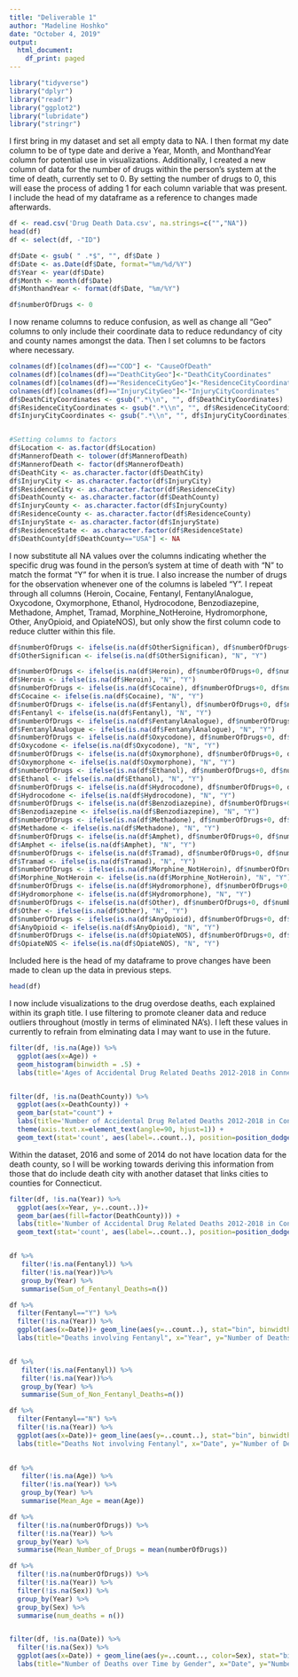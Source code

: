 ```yaml
---
title: "Deliverable 1"
author: "Madeline Hoshko"
date: "October 4, 2019"
output:
  html_document:
    df_print: paged
---
```



```r
library("tidyverse")
library("dplyr")
library("readr")
library("ggplot2")
library("lubridate")
library("stringr")
```

I first bring in my dataset and set all empty data to NA. I then format my date column to be of type date and derive a Year, Month, and MonthandYear column for potential use in visualizations. Additionally, I created a new column of data for the number of drugs within the person's system at the time of death, currently set to 0. By setting the number of drugs to 0, this will ease the process of adding 1 for each column variable that was present. I include the head of my dataframe as a reference to changes made afterwards.
```r
df <- read.csv('Drug Death Data.csv', na.strings=c("","NA"))
head(df)
df <- select(df, -"ID")

df$Date <- gsub( " .*$", "", df$Date )
df$Date <- as.Date(df$Date, format="%m/%d/%Y")
df$Year <- year(df$Date)
df$Month <- month(df$Date)
df$MonthandYear <- format(df$Date, "%m/%Y")

df$numberOfDrugs <- 0
```


I now rename columns to reduce confusion, as well as change all "Geo" columns to only include their coordinate data to reduce redundancy of city and county names amongst the data. Then I set columns to be factors where necessary.
```r
colnames(df)[colnames(df)=="COD"] <- "CauseOfDeath"
colnames(df)[colnames(df)=="DeathCityGeo"]<-"DeathCityCoordinates"
colnames(df)[colnames(df)=="ResidenceCityGeo"]<-"ResidenceCityCoordinates"
colnames(df)[colnames(df)=="InjuryCityGeo"]<-"InjuryCityCoordinates"
df$DeathCityCoordinates <- gsub(".*\\n", "", df$DeathCityCoordinates)
df$ResidenceCityCoordinates <- gsub(".*\\n", "", df$ResidenceCityCoordinates)
df$InjuryCityCoordinates <- gsub(".*\\n", "", df$InjuryCityCoordinates)


#Setting columns to factors
df$Location <- as.factor(df$Location)
df$MannerofDeath <- tolower(df$MannerofDeath)
df$MannerofDeath <- factor(df$MannerofDeath)
df$DeathCity <- as.character.factor(df$DeathCity)
df$InjuryCity <- as.character.factor(df$InjuryCity)
df$ResidenceCity <- as.character.factor(df$ResidenceCity)
df$DeathCounty <- as.character.factor(df$DeathCounty)
df$InjuryCounty <- as.character.factor(df$InjuryCounty)
df$ResidenceCounty <- as.character.factor(df$ResidenceCounty)
df$InjuryState <- as.character.factor(df$InjuryState)
df$ResidenceState <- as.character.factor(df$ResidenceState)
df$DeathCounty[df$DeathCounty=="USA"] <- NA
```

I now substitute all NA values over the columns indicating whether the specific drug was found in the person's system at time of death with "N" to match the format "Y" for when it is true. I also increase the number of drugs for the observation whenever one of the columns is labeled "Y". I repeat through all columns (Heroin, Cocaine, Fentanyl, FentanylAnalogue, Oxycodone, Oxymorphone, Ethanol, Hydrocodone, Benzodiazepine, Methadone, Amphet, Tramad, Morphine_NotHeroine, Hydromorphone, Other, AnyOpioid, and OpiateNOS), but only show the first column code to reduce clutter within this file. 
```r
df$numberOfDrugs <- ifelse(is.na(df$OtherSignifican), df$numberOfDrugs+0, df$numberOfDrugs+1)
df$OtherSignifican <- ifelse(is.na(df$OtherSignifican), "N", "Y")
```


```r
df$numberOfDrugs <- ifelse(is.na(df$Heroin), df$numberOfDrugs+0, df$numberOfDrugs+1)
df$Heroin <- ifelse(is.na(df$Heroin), "N", "Y")
df$numberOfDrugs <- ifelse(is.na(df$Cocaine), df$numberOfDrugs+0, df$numberOfDrugs+1)
df$Cocaine <- ifelse(is.na(df$Cocaine), "N", "Y")
df$numberOfDrugs <- ifelse(is.na(df$Fentanyl), df$numberOfDrugs+0, df$numberOfDrugs+1)
df$Fentanyl <- ifelse(is.na(df$Fentanyl), "N", "Y")
df$numberOfDrugs <- ifelse(is.na(df$FentanylAnalogue), df$numberOfDrugs+0, df$numberOfDrugs+1)
df$FentanylAnalogue <- ifelse(is.na(df$FentanylAnalogue), "N", "Y")
df$numberOfDrugs <- ifelse(is.na(df$Oxycodone), df$numberOfDrugs+0, df$numberOfDrugs+1)
df$Oxycodone <- ifelse(is.na(df$Oxycodone), "N", "Y")
df$numberOfDrugs <- ifelse(is.na(df$Oxymorphone), df$numberOfDrugs+0, df$numberOfDrugs+1)
df$Oxymorphone <- ifelse(is.na(df$Oxymorphone), "N", "Y")
df$numberOfDrugs <- ifelse(is.na(df$Ethanol), df$numberOfDrugs+0, df$numberOfDrugs+1)
df$Ethanol <- ifelse(is.na(df$Ethanol), "N", "Y")
df$numberOfDrugs <- ifelse(is.na(df$Hydrocodone), df$numberOfDrugs+0, df$numberOfDrugs+1)
df$Hydrocodone <- ifelse(is.na(df$Hydrocodone), "N", "Y")
df$numberOfDrugs <- ifelse(is.na(df$Benzodiazepine), df$numberOfDrugs+0, df$numberOfDrugs+1)
df$Benzodiazepine <- ifelse(is.na(df$Benzodiazepine), "N", "Y")
df$numberOfDrugs <- ifelse(is.na(df$Methadone), df$numberOfDrugs+0, df$numberOfDrugs+1)
df$Methadone <- ifelse(is.na(df$Methadone), "N", "Y")
df$numberOfDrugs <- ifelse(is.na(df$Amphet), df$numberOfDrugs+0, df$numberOfDrugs+1)
df$Amphet <- ifelse(is.na(df$Amphet), "N", "Y")
df$numberOfDrugs <- ifelse(is.na(df$Tramad), df$numberOfDrugs+0, df$numberOfDrugs+1)
df$Tramad <- ifelse(is.na(df$Tramad), "N", "Y")
df$numberOfDrugs <- ifelse(is.na(df$Morphine_NotHeroin), df$numberOfDrugs+0, df$numberOfDrugs+1)
df$Morphine_NotHeroin <- ifelse(is.na(df$Morphine_NotHeroin), "N", "Y")
df$numberOfDrugs <- ifelse(is.na(df$Hydromorphone), df$numberOfDrugs+0, df$numberOfDrugs+1)
df$Hydromorphone <- ifelse(is.na(df$Hydromorphone), "N", "Y")
df$numberOfDrugs <- ifelse(is.na(df$Other), df$numberOfDrugs+0, df$numberOfDrugs+1)
df$Other <- ifelse(is.na(df$Other), "N", "Y")
df$numberOfDrugs <- ifelse(is.na(df$AnyOpioid), df$numberOfDrugs+0, df$numberOfDrugs+1)
df$AnyOpioid <- ifelse(is.na(df$AnyOpioid), "N", "Y")
df$numberOfDrugs <- ifelse(is.na(df$OpiateNOS), df$numberOfDrugs+0, df$numberOfDrugs+1)
df$OpiateNOS <- ifelse(is.na(df$OpiateNOS), "N", "Y")

```

Included here is the head of my dataframe to prove changes have been made to clean up the data in previous steps.
```r
head(df)
```

I now include visualizations to the drug overdose deaths, each explained within its graph title. I use filtering to promote cleaner data and reduce outliers throughout (mostly in terms of eliminated NA's). I left these values in currently to refrain from elminating data I may want to use in the future.
```r
filter(df, !is.na(Age)) %>%
  ggplot(aes(x=Age)) + 
  geom_histogram(binwidth = .5) + 
  labs(title='Ages of Accidental Drug Related Deaths 2012-2018 in Connecticut', x='Age', y='Number of Deaths')


filter(df, !is.na(DeathCounty)) %>% 
  ggplot(aes(x=DeathCounty)) +
  geom_bar(stat="count") + 
  labs(title='Number of Accidental Drug Related Deaths 2012-2018 in Connecticut by County', x='County', y='Number of Deaths') + 
  theme(axis.text.x=element_text(angle=90, hjust=1)) +
  geom_text(stat='count', aes(label=..count..), position=position_dodge(width=0.9), vjust=-0.25)
```


Within the dataset, 2016 and some of 2014 do not have location data for the death county, so I will be working towards deriving this information from those that do include death city with another dataset that links cities to counties for Connecticut.
```r
filter(df, !is.na(Year)) %>%
  ggplot(aes(x=Year, y=..count..))+
  geom_bar(aes(fill=factor(DeathCounty))) + 
  labs(title='Number of Accidental Drug Related Deaths 2012-2018 in Connecticut by Year', x='Year', y='Number of Deaths') +
  geom_text(stat='count', aes(label=..count..), position=position_dodge(width=0.9), vjust=-0.25)


df %>%
   filter(!is.na(Fentanyl)) %>%
   filter(!is.na(Year))%>%
   group_by(Year) %>%
   summarise(Sum_of_Fentanyl_Deaths=n())

df %>%
  filter(Fentanyl=="Y") %>%
  filter(!is.na(Year)) %>%
  ggplot(aes(x=Date))+ geom_line(aes(y=..count..), stat="bin", binwidth=35)+
  labs(title="Deaths involving Fentanyl", x="Year", y="Number of Deaths") 


df %>%
   filter(!is.na(Fentanyl)) %>%
   filter(!is.na(Year))%>%
   group_by(Year) %>%
   summarise(Sum_of_Non_Fentanyl_Deaths=n())

df %>%
  filter(Fentanyl=="N") %>%
  filter(!is.na(Year)) %>%  
  ggplot(aes(x=Date))+ geom_line(aes(y=..count..), stat="bin", binwidth=25) +
  labs(title="Deaths Not involving Fentanyl", x="Date", y="Number of Deaths")
  

df %>%
   filter(!is.na(Age)) %>%
   filter(!is.na(Year)) %>%
   group_by(Year) %>%
   summarise(Mean_Age = mean(Age))

df %>%
  filter(!is.na(numberOfDrugs)) %>%
  filter(!is.na(Year)) %>%
  group_by(Year) %>%
  summarise(Mean_Number_of_Drugs = mean(numberOfDrugs))

df %>%
  filter(!is.na(numberOfDrugs)) %>%
  filter(!is.na(Year)) %>%
  filter(!is.na(Sex)) %>%
  group_by(Year) %>%
  group_by(Sex) %>%
  summarise(num_deaths = n())


filter(df, !is.na(Date)) %>%
  filter(!is.na(Sex)) %>%
  ggplot(aes(x=Date)) + geom_line(aes(y=..count.., color=Sex), stat="bin", binwidth=50) +
  labs(title="Number of Deaths over Time by Gender", x="Date", y="Number of Deaths")

```

